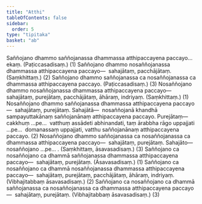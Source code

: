 ```yaml
---
title: "Atthi"
tableOfContents: false
sidebar:
  order: 5
type: "tipitaka"
basket: "ab"
---
```



<DynamicBreadcrumb />

<Division number="29">

<Paragraph number="1392">
Saññojano dhammo saññojanassa dhammassa atthipaccayena paccayo…  ekaṃ. (Paṭiccasadisaṃ.) (1)
</Paragraph>

<Paragraph number="1393">
Saññojano dhammo nosaññojanassa dhammassa atthipaccayena paccayo—  sahajātaṃ, pacchājātaṃ. (Saṃkhittaṃ.) (2)
</Paragraph>

<Paragraph number="1394">
Saññojano dhammo saññojanassa ca nosaññojanassa ca dhammassa atthipaccayena paccayo. (Paṭiccasadisaṃ.) (3)
</Paragraph>

</Division>
<Division number="30">

<Paragraph number="1395">
Nosaññojano dhammo nosaññojanassa dhammassa atthipaccayena paccayo—  sahajātaṃ, purejātaṃ, pacchājātaṃ, āhāraṃ, indriyaṃ. (Saṃkhittaṃ.) (1)
</Paragraph>

<Paragraph number="1396">
Nosaññojano dhammo saññojanassa dhammassa atthipaccayena paccayo—  sahajātaṃ, purejātaṃ. <Emphasis>Sahajātā</Emphasis>—  nosaññojanā khandhā sampayuttakānaṃ saññojanānaṃ atthipaccayena paccayo. <Emphasis>Purejātaṃ</Emphasis>—  cakkhuṃ …pe…  vatthuṃ assādeti abhinandati, taṃ ārabbha rāgo uppajjati …pe…  domanassaṃ uppajjati, vatthu saññojanānaṃ atthipaccayena paccayo. (2)
</Paragraph>

<Paragraph number="1397">
Nosaññojano dhammo saññojanassa ca nosaññojanassa ca dhammassa atthipaccayena paccayo—  sahajātaṃ, purejātaṃ. <Emphasis>Sahajāto</Emphasis>—  nosaññojano …pe… . (Saṃkhittaṃ, āsavasadisaṃ.) (3)
</Paragraph>

</Division>
<Division number="31">

<Paragraph number="1398">
Saññojano ca nosaññojano ca dhammā saññojanassa dhammassa atthipaccayena paccayo—  sahajātaṃ, purejātaṃ. (Āsavasadisaṃ.) (1)
</Paragraph>

<Paragraph number="1399">
Saññojano ca nosaññojano ca dhammā nosaññojanassa dhammassa atthipaccayena paccayo—  sahajātaṃ, purejātaṃ, pacchājātaṃ, āhāraṃ, indriyaṃ. (Vibhajitabbaṃ āsavasadisaṃ.) (2)
</Paragraph>

<Paragraph number="1400">
Saññojano ca nosaññojano ca dhammā saññojanassa ca nosaññojanassa ca dhammassa atthipaccayena paccayo—  sahajātaṃ, purejātaṃ. (Vibhajitabbaṃ āsavasadisaṃ.) (3)
</Paragraph>
</Division>